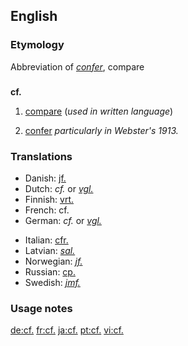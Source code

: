 ==English==

===Etymology===
Abbreviation of {{L.}} ''[[confer#Latin|confer]]'', compare

==={{abbreviation}}===
'''cf.'''

# [[compare]] (''used in written language'')
# {{archaic}} [[confer]] ''particularly in Webster's 1913.''

===Translations===
<!--Put ABBREVIATIONS in this table, where these exist-->
{{top}}
*Danish: [[jf.]]<!--[[jævnfør]]-->
*Dutch: ''cf.'' or ''[[vgl.]]''
*Finnish: [[vrt.]]
*French: cf.
*German: ''cf.'' or ''[[vgl.]]''
{{mid}}
*Italian: [[cfr.]]
*Latvian: ''[[sal.]]''
*Norwegian: ''[[jf.]]'' <!--[[jamfør]]-->
*Russian: [[ср.]] <!--[[сравни]]-->
*Swedish: ''[[jmf.]]'' <!--[[jämför]]-->
{{bottom}}

===Usage notes===
{{dontlinkhere}}

[[de:cf.]]
[[fr:cf.]]
[[ja:cf.]]
[[pt:cf.]]
[[vi:cf.]]
